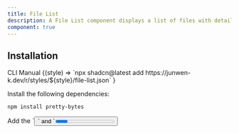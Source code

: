 ```yaml
---
title: File List
description: A File List component displays a list of files with details such as name, size, and progress.
component: true
---
```


<ComponentPreview name="file-list-demo" />

## Installation

<Tabs defaultValue="cli">

<TabsList>
  <TabsTrigger value="cli">CLI</TabsTrigger>
  <TabsTrigger value="manual">Manual</TabsTrigger>
</TabsList>
<TabsContent value="cli">

<InstallCodeBlockCommand>
  {(style) =>
    `npx shadcn@latest add https://junwen-k.dev/r/styles/${style}/file-list.json`
  }
</InstallCodeBlockCommand>

</TabsContent>

<TabsContent value="manual">

<Steps>

<Step>Install the following dependencies:</Step>

```bash
npm install pretty-bytes
```

<Step>
  Add the `<Button />` and `<Progress />` component to your project.
</Step>

The `<FileList />` component uses the `<Button />` and `<Progress />` component. Make sure you have it installed in your project.

```bash
npm install pretty-bytes
```

<Step>Copy and paste the following code into your project.</Step>

<ComponentSource name="file-list" />

<Step>Update the import paths to match your project setup.</Step>

</Steps>

</TabsContent>

</Tabs>

## Usage

```tsx
import {
  FileList,
  FileListAction,
  FileListActions,
  FileListContent,
  FileListDescription,
  FileListDescriptionSeparator,
  FileListDescriptionText,
  FileListHeader,
  FileListIcon,
  FileListInfo,
  FileListItem,
  FileListName,
  FileListProgress,
  FileListSize,
} from "@/components/ui/file-list"
```

```tsx
<FileList>
  <FileListItem>
    <FileListHeader>
      <FileListIcon />
      <FileListInfo>
        <FileListName>avatar.png</FileListName>
        <FileListDescription>
          <FileListSize>{1000000}</FileListSize>
          <FileListDescriptionSeparator />
          <FileListDescriptionText>45%</FileListDescriptionText>
        </FileListDescription>
      </FileListInfo>
      <FileListActions>
        <FileListAction>
          <Trash2 />
          <span className="sr-only">Remove</span>
        </FileListAction>
      </FileListActions>
    </FileListHeader>
    <FileListContent>
      <FileListProgress value={40} />
    </FileListContent>
  </FileListItem>
</FileList>
```

## Examples

### Default

<ComponentPreview name="file-list-demo" />
